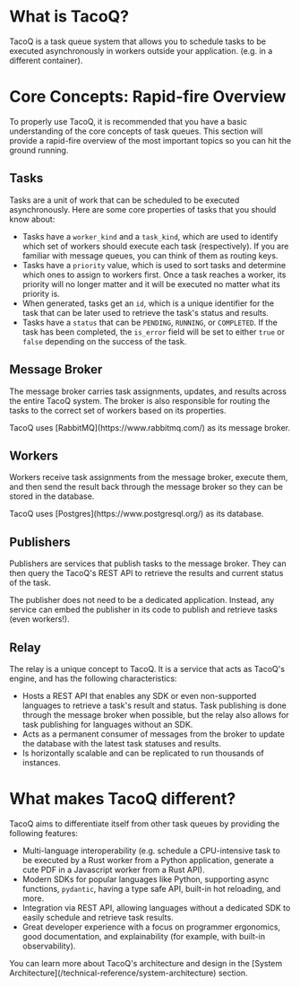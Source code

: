 
# What is TacoQ?

TacoQ is a task queue system that allows you to schedule tasks to be executed
asynchronously in workers outside your application. (e.g. in a different container).

# Core Concepts: Rapid-fire Overview

To properly use TacoQ, it is recommended that you have a basic understanding 
of the core concepts of task queues. This section will provide a rapid-fire 
overview of the most important topics so you can hit the ground running.

## Tasks

Tasks are a unit of work that can be scheduled to be executed asynchronously.
Here are some core properties of tasks that you should know about:

- Tasks have a `worker_kind` and a `task_kind`, which are used to identify
  which set of workers should execute each task (respectively). If you are
  familiar with message queues, you can think of them as routing keys.
- Tasks have a `priority` value, which is used to sort tasks and determine which
  ones to assign to workers first. Once a task reaches a worker, its priority
  will no longer matter and it will be executed no matter what its priority is.
- When generated, tasks get an `id`, which is a unique identifier for the task
  that can be later used to retrieve the task's status and results.
- Tasks have a `status` that can be `PENDING`, `RUNNING`, or `COMPLETED`. If
  the task has been completed, the `is_error` field will be set to either `true`
  or `false` depending on the success of the task.

## Message Broker

The message broker carries task assignments, updates, and results across the 
entire TacoQ system. The broker is also responsible for routing the tasks to the
correct set of workers based on its properties. 

<Note>
  TacoQ uses [RabbitMQ](https://www.rabbitmq.com/) as its message broker.
</Note>

## Workers

Workers receive task assignments from the message broker, execute them, and then
send the result back through the message broker so they can be stored in the database.

<Note>
  TacoQ uses [Postgres](https://www.postgresql.org/) as its database.
</Note>

## Publishers

Publishers are services that publish tasks to the message broker. They can then
query the TacoQ's REST API to retrieve the results and current status of the task.

<Tip>
  The publisher does not need to be a dedicated application. Instead, any
  service can embed the publisher in its code to publish and retrieve tasks
  (even workers!).
</Tip>

## Relay

The relay is a unique concept to TacoQ. It is a service that acts as TacoQ's 
engine, and has the following characteristics:

- Hosts a REST API that enables any SDK or even non-supported languages to 
  retrieve a task's result and status. Task publishing is done through the
  message broker when possible, but the relay also allows for task publishing
  for languages without an SDK.
- Acts as a permanent consumer of messages from the broker to update the 
  database with the latest task statuses and results.
- Is horizontally scalable and can be replicated to run thousands of instances.

# What makes TacoQ different?

TacoQ aims to differentiate itself from other task queues by providing the 
following features:

- Multi-language interoperability (e.g. schedule a CPU-intensive task to be 
  executed by a Rust worker from a Python application, generate a cute PDF
  in a Javascript worker from a Rust API).
- Modern SDKs for popular languages like Python, supporting async functions,
  `pydantic`, having a type safe API, built-in hot reloading, and more.
- Integration via REST API, allowing languages without a dedicated SDK to 
  easily schedule and retrieve task results.
- Great developer experience with a focus on programmer ergonomics, good
  documentation, and explainability (for example, with built-in observability).

<Tip>
  You can learn more about TacoQ's architecture and design in the 
  [System Architecture](/technical-reference/system-architecture) section.
</Tip>
